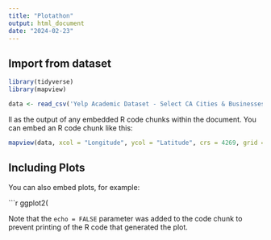 ```yaml
---
title: "Plotathon"
output: html_document
date: "2024-02-23"
---
```


## Import from dataset



```r
library(tidyverse)
library(mapview)

data <- read_csv('Yelp Academic Dataset - Select CA Cities & Businesses.csv')

```

ll as the output of any embedded R code chunks within the document. You can embed an R code chunk like this:

```r
mapview(data, xcol = "Longitude", ycol = "Latitude", crs = 4269, grid = FALSE)
```

## Including Plots

You can also embed plots, for example:

```r
ggplot2(

Note that the `echo = FALSE` parameter was added to the code chunk to prevent printing of the R code that generated the plot.
